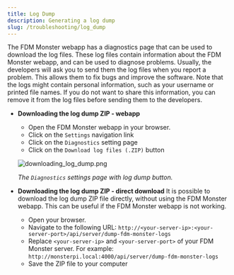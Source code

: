 ```yaml
---
title: Log Dump
description: Generating a log dump
slug: /troubleshooting/log_dump
---
```


The FDM Monster webapp has a diagnostics page that can be used to download the log files. These log files contain
information about the FDM Monster webapp, and can be used to diagnose problems. Usually, the developers will ask you
to send them the log files when you report a problem. This allows them to fix bugs and improve the software. Note that
the logs might contain personal information, such as your username or printed file names.
If you do not want to share this information, you can remove it from the log files before sending them to the developers.

- **Downloading the log dump ZIP - webapp**
  - Open the FDM Monster webapp in your browser.
  - Click on the `Settings` navigation link
  - Click on the `Diagnostics` setting page
  - Click on the `Download log files (.ZIP)` button

  ![downloading_log_dump.png](downloading_log_dump.png)

  _The `Diagnostics` settings page with log dump button._

- **Downloading the log dump ZIP - direct download**
It is possible to download the log dump ZIP file directly, without using the FDM Monster webapp. This can be useful if
the FDM Monster webapp is not working.
  - Open your browser.
  - Navigate to the following URL: `http://<your-server-ip>:<your-server-port>/api/server/dump-fdm-monster-logs`
  - Replace `<your-server-ip>` and `<your-server-port>` of your FDM Monster server. For example: `http://monsterpi.local:4000/api/server/dump-fdm-monster-logs`
  - Save the ZIP file to your computer
